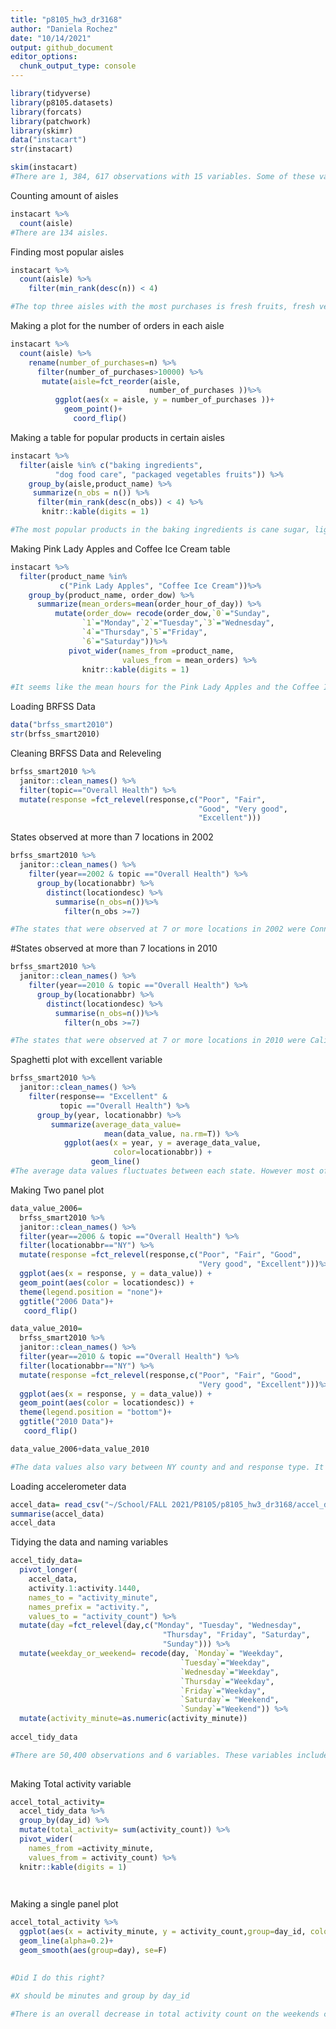 ```yaml
---
title: "p8105_hw3_dr3168"
author: "Daniela Rochez"
date: "10/14/2021"
output: github_document
editor_options: 
  chunk_output_type: console
---
```

```r
library(tidyverse)
library(p8105.datasets)
library(forcats)
library(patchwork)
library(skimr)
data("instacart")
str(instacart)

skim(instacart)
#There are 1, 384, 617 observations with 15 variables. Some of these variables include order IDs, product IDs, and name of products.  
```

Counting amount of aisles
```r
instacart %>% 
  count(aisle)
#There are 134 aisles.
```

Finding most popular aisles
```r
instacart %>% 
  count(aisle) %>% 
    filter(min_rank(desc(n)) < 4)

#The top three aisles with the most purchases is fresh fruits, fresh vegetables, and packaged vegetables and fruits.
```

Making a plot for the number of orders in each aisle
```r
instacart %>% 
  count(aisle) %>% 
    rename(number_of_purchases=n) %>% 
      filter(number_of_purchases>10000) %>% 
       mutate(aisle=fct_reorder(aisle, 
                               number_of_purchases ))%>% 
          ggplot(aes(x = aisle, y = number_of_purchases ))+
            geom_point()+
              coord_flip()
```

Making a table for popular products in certain aisles
```r
instacart %>% 
  filter(aisle %in% c("baking ingredients", 
          "dog food care", "packaged vegetables fruits")) %>%
    group_by(aisle,product_name) %>% 
     summarize(n_obs = n()) %>% 
      filter(min_rank(desc(n_obs)) < 4) %>% 
       knitr::kable(digits = 1)

#The most popular products in the baking ingredients is cane sugar, light brown sugar, and baking soda. The most popular products in the dog food care aisle is organix Chicken & Brown Rice Recipe , small dog biscuits, and Snack Sticks Chicken & Rice Recipe Dog Treats. The most popular products in packaged vegetables fruits is organic baby spinach, organic blueberries, and organic raspberries.
```

Making Pink Lady Apples and Coffee Ice Cream table
```r
instacart %>% 
  filter(product_name %in% 
           c("Pink Lady Apples", "Coffee Ice Cream"))%>%
    group_by(product_name, order_dow) %>% 
      summarize(mean_orders=mean(order_hour_of_day)) %>%
          mutate(order_dow= recode(order_dow,`0`="Sunday",
                `1`="Monday",`2`="Tuesday",`3`="Wednesday",
                `4`="Thursday",`5`="Friday",
                `6`="Saturday"))%>% 
             pivot_wider(names_from =product_name,
                         values_from = mean_orders) %>%
                knitr::kable(digits = 1)

#It seems like the mean hours for the Pink Lady Apples and the Coffee Ice Cream ranges from 11 am 3 pm throughout the week.
```

Loading BRFSS Data
```r
data("brfss_smart2010")
str(brfss_smart2010)
```

Cleaning BRFSS Data and Releveling
```r
brfss_smart2010 %>% 
  janitor::clean_names() %>% 
  filter(topic=="Overall Health") %>% 
  mutate(response =fct_relevel(response,c("Poor", "Fair",
                                          "Good", "Very good",
                                          "Excellent")))
```

States observed at more than 7 locations in 2002
```r
brfss_smart2010 %>% 
  janitor::clean_names() %>% 
    filter(year==2002 & topic =="Overall Health") %>% 
      group_by(locationabbr) %>% 
        distinct(locationdesc) %>% 
          summarise(n_obs=n())%>% 
            filter(n_obs >=7)

#The states that were observed at 7 or more locations in 2002 were Connecticut, Florida, Massachusetts, North Carolina, New Jersey, and Pennsylvania.
```

#States observed at more than 7 locations in 2010
```r
brfss_smart2010 %>% 
  janitor::clean_names() %>% 
    filter(year==2010 & topic =="Overall Health") %>% 
      group_by(locationabbr) %>% 
        distinct(locationdesc) %>% 
          summarise(n_obs=n())%>% 
            filter(n_obs >=7)

#The states that were observed at 7 or more locations in 2010 were California, Colorado, Florida, Massachusetts,Maryland, North Carolina,New England, New Jersey,New York, Ohio, Pennsylvania South Carolina, Texas, and Washington.

```

Spaghetti plot with excellent variable
```r
brfss_smart2010 %>% 
  janitor::clean_names() %>% 
    filter(response== "Excellent" & 
           topic =="Overall Health") %>%
      group_by(year, locationabbr) %>% 
         summarize(average_data_value= 
                     mean(data_value, na.rm=T)) %>% 
            ggplot(aes(x = year, y = average_data_value,
                       color=locationabbr)) + 
                  geom_line()
#The average data values fluctuates between each state. However most of the values fall between 17.5 and 27.5.
```

Making Two panel plot
```r
data_value_2006= 
  brfss_smart2010 %>% 
  janitor::clean_names() %>% 
  filter(year==2006 & topic =="Overall Health") %>%
  filter(locationabbr=="NY") %>% 
  mutate(response =fct_relevel(response,c("Poor", "Fair", "Good", 
                                          "Very good", "Excellent")))%>%
  ggplot(aes(x = response, y = data_value)) + 
  geom_point(aes(color = locationdesc)) +
  theme(legend.position = "none")+
  ggtitle("2006 Data")+
   coord_flip()

data_value_2010= 
  brfss_smart2010 %>% 
  janitor::clean_names() %>% 
  filter(year==2010 & topic =="Overall Health") %>%
  filter(locationabbr=="NY") %>% 
  mutate(response =fct_relevel(response,c("Poor", "Fair", "Good", 
                                          "Very good", "Excellent")))%>%
  ggplot(aes(x = response, y = data_value)) + 
  geom_point(aes(color = locationdesc)) +
  theme(legend.position = "bottom")+
  ggtitle("2010 Data")+
   coord_flip()

data_value_2006+data_value_2010

#The data values also vary between NY county and and response type. It seems like for both years, data value starts to increase as response variables start to get better. The only exception is for the "excellent" response variable. The data values decreases slightly for that variable.

```

Loading accelerometer data
```r
accel_data= read_csv("~/School/FALL 2021/P8105/p8105_hw3_dr3168/accel_data.csv")
summarise(accel_data)
accel_data
```

Tidying the data and naming variables
```r
accel_tidy_data= 
  pivot_longer(
    accel_data, 
    activity.1:activity.1440,
    names_to = "activity_minute",
    names_prefix = "activity.",
    values_to = "activity_count") %>% 
  mutate(day =fct_relevel(day,c("Monday", "Tuesday", "Wednesday",
                                  "Thursday", "Friday", "Saturday",
                                  "Sunday"))) %>% 
  mutate(weekday_or_weekend= recode(day, `Monday`= "Weekday",
                                      `Tuesday`="Weekday",
                                      `Wednesday`="Weekday",
                                      `Thursday`="Weekday",
                                      `Friday`="Weekday",
                                      `Saturday`= "Weekend",
                                      `Sunday`="Weekend")) %>% 
  mutate(activity_minute=as.numeric(activity_minute))
  
accel_tidy_data

#There are 50,400 observations and 6 variables. These variables include the week, day of each week, each activity minute and the count per activity minute.
  
```

Making Total activity variable
```r
accel_total_activity=
  accel_tidy_data %>% 
  group_by(day_id) %>% 
  mutate(total_activity= sum(activity_count)) %>% 
  pivot_wider(
    names_from =activity_minute,
    values_from = activity_count) %>% 
  knitr::kable(digits = 1)

  
```

Making a single panel plot
```r
accel_total_activity %>% 
  ggplot(aes(x = activity_minute, y = activity_count,group=day_id, color=day)) + 
  geom_line(alpha=0.2)+
  geom_smooth(aes(group=day), se=F)
  
```


```r
#Did I do this right?

#X should be minutes and group by day_id

#There is an overall decrease in total activity count on the weekends compare to the week days. However, throughout the week,the activity count fluctuates.
```

